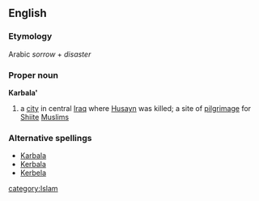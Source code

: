==English==
===Etymology===
Arabic ''sorrow'' + ''disaster''
===Proper noun===
{{wikipediapar|Karbala}}
'''Karbala' '''
# a [[city]] in central [[Iraq]] where [[Husayn]] was killed; a site of [[pilgrimage]] for [[Shiite]] [[Muslim]]s
===Alternative spellings===
*[[Karbala]]
*[[Kerbala]]
*[[Kerbela]]
[[category:Islam]]